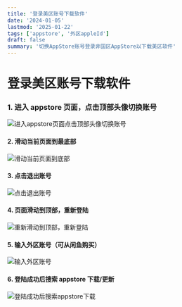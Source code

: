 ```yaml
---
title: '登录美区账号下载软件'
date: '2024-01-05'
lastmod: '2025-01-22'
tags: ['appstore', '外区appleId']
draft: false
summary: '切换AppStore账号登录非国区AppStore以下载美区软件'
---
```


# 登录美区账号下载软件

### 1. 进入 appstore 页面，点击顶部头像切换账号

![进入appstore页面点击顶部头像切换账号](/static/images/appstore/step1.png)

#### 2. 滑动当前页面到最底部

![滑动当前页面到底部](/static/images/appstore/step2.png)

#### 3. 点击退出账号

![点击退出账号](/static/images/appstore/step3.png)

#### 4. 页面滑动到顶部，重新登陆

![重新滑动到顶部，重新登陆](/static/images/appstore/step4.png)

#### 5. 输入外区账号（可从闲鱼购买）

![输入外区账号](/static/images/appstore/step5.png)

#### 6. 登陆成功后搜索 appstore 下载/更新

![登陆成功后搜索appstore下载](/static/images/appstore/step8.png)
